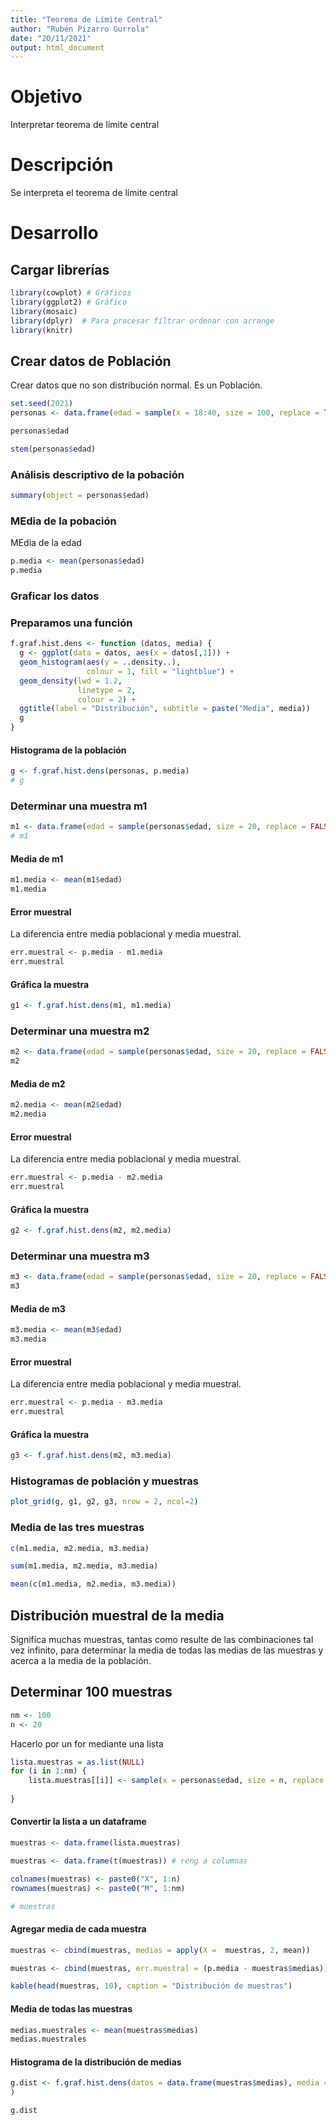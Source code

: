 ---
title: "Teorema de Límite Central"
author: "Rubén Pizarro Gurrola"
date: "20/11/2021"
output: html_document
---

# Objetivo 

Interpretar teorema de límite central

# Descripción

Se interpreta el teorema de límite central

# Desarrollo 

## Cargar librerías

```{r message=FALSE, warning=FALSE}
library(cowplot) # Gráficos
library(ggplot2) # Gráfico
library(mosaic)
library(dplyr)  # Para procesar filtrar ordenar con arrange
library(knitr)
```


## Crear datos de Población

Crear datos que no son distribución normal. Es un Población.
```{r}
set.seed(2021)
personas <- data.frame(edad = sample(x = 18:40, size = 100, replace = TRUE))

personas$edad

stem(personas$edad)


```

### Análisis descriptivo de la pobación
```{r}
summary(object = personas$edad)
```

### MEdia de la pobación 

MEdia de la edad
```{r}
p.media <- mean(personas$edad)
p.media
```

### Graficar los datos

### Preparamos una función 
```{r}

f.graf.hist.dens <- function (datos, media) {
  g <- ggplot(data = datos, aes(x = datos[,1])) +
  geom_histogram(aes(y = ..density..),
                 colour = 1, fill = "lightblue") +
  geom_density(lwd = 1.2,
               linetype = 2,
               colour = 2) +
  ggtitle(label = "Distribución", subtitle = paste("Media", media))
  g
}

```


#### Histograma de la población
```{r}
g <- f.graf.hist.dens(personas, p.media)
# g

```



### Determinar una muestra m1

```{r}
m1 <- data.frame(edad = sample(personas$edad, size = 20, replace = FALSE))
# m1

```

#### Media de m1
```{r}
m1.media <- mean(m1$edad)
m1.media
```

#### Error muestral

La diferencia entre media poblacional y media muestral. 
```{r}
err.muestral <- p.media - m1.media
err.muestral
```

#### Gráfica la muestra

```{r}
g1 <- f.graf.hist.dens(m1, m1.media)

```

### Determinar una muestra m2

```{r}
m2 <- data.frame(edad = sample(personas$edad, size = 20, replace = FALSE))
m2

```

#### Media de m2
```{r}
m2.media <- mean(m2$edad)
m2.media
```

#### Error muestral

La diferencia entre media poblacional y media muestral. 
```{r}
err.muestral <- p.media - m2.media
err.muestral
```

#### Gráfica la muestra

```{r}
g2 <- f.graf.hist.dens(m2, m2.media)

```

### Determinar una muestra m3

```{r}
m3 <- data.frame(edad = sample(personas$edad, size = 20, replace = FALSE))
m3

```
#### Media de m3
```{r}
m3.media <- mean(m3$edad)
m3.media
```

#### Error muestral

La diferencia entre media poblacional y media muestral. 
```{r}
err.muestral <- p.media - m3.media
err.muestral
```

#### Gráfica la muestra

```{r}
g3 <- f.graf.hist.dens(m2, m3.media)

```


### Histogramas de población y muestras
```{r message=FALSE, warning=FALSE}
plot_grid(g, g1, g2, g3, nrow = 2, ncol=2)
```

### Media de las tres muestras
```{r}
c(m1.media, m2.media, m3.media)

sum(m1.media, m2.media, m3.media)

mean(c(m1.media, m2.media, m3.media))

```


## Distribución muestral de la media

Significa muchas muestras, tantas como resulte de las combinaciones tal vez infinito, para determinar la media de todas las medias de las muestras y acerca a la media de la población.


## Determinar 100 muestras
```{r}
nm <- 100
n <- 20

```

Hacerlo por un for mediante una lista 
```{r}
lista.muestras = as.list(NULL)
for (i in 1:nm) {
    lista.muestras[[i]] <- sample(x = personas$edad, size = n, replace = FALSE)
    
}

```

#### Convertir la lista a un dataframe
```{r}
muestras <- data.frame(lista.muestras)

muestras <- data.frame(t(muestras)) # reng a columnas

colnames(muestras) <- paste0("X", 1:n)
rownames(muestras) <- paste0("M", 1:nm)

# muestras
```

#### Agregar media de cada muestra 

```{r}
muestras <- cbind(muestras, medias = apply(X =  muestras, 2, mean))

muestras <- cbind(muestras, err.muestral = (p.media - muestras$medias))

kable(head(muestras, 10), caption = "Distribución de muestras")
```


#### Media de todas las muestras
```{r}
medias.muestrales <- mean(muestras$medias)
medias.muestrales
```


#### Histograma de la distribución de medias
```{r}
g.dist <- f.graf.hist.dens(datos = data.frame(muestras$medias), media = medias.muestrales
)

g.dist
```



